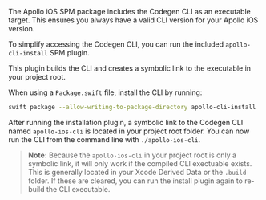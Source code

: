 The Apollo iOS SPM package includes the Codegen CLI as an executable target. This ensures you always have a valid CLI version for your Apollo iOS version.

To simplify accessing the Codegen CLI, you can run the included `apollo-cli-install` SPM plugin.

This plugin builds the CLI and creates a symbolic link to the executable in your project root.

When using a `Package.swift` file, install the CLI by running:

```bash
swift package --allow-writing-to-package-directory apollo-cli-install
```

After running the installation plugin, a symbolic link to the Codegen CLI named `apollo-ios-cli` is located in your project root folder. You can now run the CLI from the command line with `./apollo-ios-cli`.

> **Note:** Because the `apollo-ios-cli` in your project root is only a symbolic link, it will only work if the compiled CLI exectuable exists. This is generally located in your Xcode Derived Data or the `.build` folder. If these are cleared, you can run the install plugin again to re-build the CLI executable.
